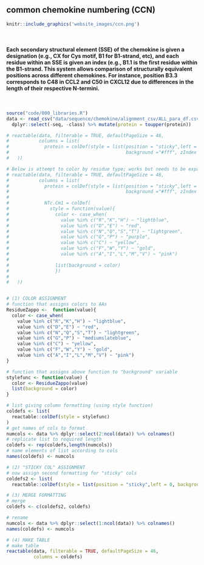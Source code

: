 ## **common chemokine numbering (CCN)**

```r
knitr::include_graphics('website_images/ccn.png')
```

<br>

#### Each secondary structural element (SSE) of the chemokine is given a designation (e.g., CX for Cys motif, B1 for B1-strand, etc), and each residue within an SSE is given an index (e.g., B1.1 is the first residue within the B1-strand. This system allows comparison of structurally equivalent positions across different chemokines. For instance, position B3.3 corresponds to C48 in CCL2 and C50 in CXCL12 due to differences in the length of their respective N-termini. 

<br>

```r
source("code/000_libraries.R")
data <- read_csv("data/sequence/chemokine/alignment_csv/ALL_para_df.csv") %>%
  dplyr::select(-seq, -class) %>% mutate(protein = toupper(protein))

```


```r

# reactable(data, filterable = TRUE, defaultPageSize = 46,
#           columns = list(
#             protein = colDef(style = list(position = "sticky",left = 0,
#                                           background ="#fff", zIndex = 1))
#   ))

# Below is attempt to color by residue type; works but needs to be expanded to make rule that applies to full table instead of individual column callouts
# reactable(data, filterable = TRUE, defaultPageSize = 46,
#           columns = list(
#             protein = colDef(style = list(position = "sticky",left = 0,
#                                           background ="#fff", zIndex = 1)),
# 
#             NTc.Cm1 = colDef(
#               style = function(value){
#                 color <- case_when(
#                   value %in% c("R","K","H") ~ "lightblue",
#                   value %in% c("D","E") ~ "red",
#                   value %in% c("N","Q","S","T") ~ "lightgreen",
#                   value %in% c("G","P") ~ "purple",
#                   value %in% c("C") ~ "yellow",
#                   value %in% c("F","W","Y") ~ "gold",
#                   value %in% c("A","I","L","M","V") ~ "pink")
# 
#                 list(background = color)
#                 })
# 
#   ))


# (1) COLOR ASSIGNMENT
# function that assigns colors to AAs
ResidueZappo <-  function(value){
  color <- case_when(
    value %in% c("R","K","H") ~ "lightblue",
    value %in% c("D","E") ~ "red",
    value %in% c("N","Q","S","T") ~ "lightgreen",
    value %in% c("G","P") ~ "mediumslateblue",
    value %in% c("C") ~ "yellow",
    value %in% c("F","W","Y") ~ "gold",
    value %in% c("A","I","L","M","V") ~ "pink")
}

# function that assigns above function to "background" variable
stylefunc <- function(value) {
  color <- ResidueZappo(value)
  list(background = color)
}

# list giving column formatting (using style function)
coldefs <- list(
  reactable::colDef(style = stylefunc)
)
# get names of cols to format
numcols <- data %>% dplyr::select(2:ncol(data)) %>% colnames()
# replicate list to required length
coldefs <- rep(coldefs,length(numcols))
# name elements of list according to cols
names(coldefs) <- numcols

# (2) "STICKY COL" ASSIGNMENT
# now assign second formatting for "sticky" cols
coldefs2 <- list(
  reactable::colDef(style = list(position = "sticky",left = 0, background ="#fff", zIndex = 1)))

# (3) MERGE FORMATTING
# merge
coldefs <- c(coldefs2, coldefs)

# rename
numcols <- data %>% dplyr::select(1:ncol(data)) %>% colnames()
names(coldefs) <- numcols

# (4) MAKE TABLE
# make table      
reactable(data, filterable = TRUE, defaultPageSize = 46,
          columns = coldefs)

```

